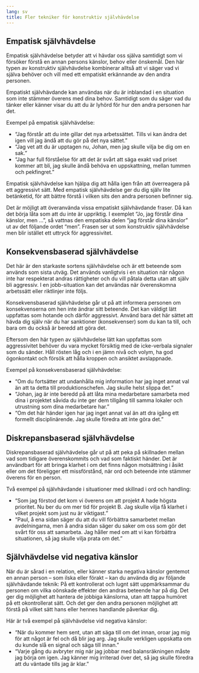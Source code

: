 ```yaml
---
lang: sv
title: Fler tekniker för konstruktiv självhävdelse
---
```


## Empatisk självhävdelse

Empatisk självhävdelse betyder att vi hävdar oss själva samtidigt som vi
försöker förstå en annan persons känslor, behov eller önskemål. Den här
typen av konstruktiv självhävdelse kombinerar alltså att vi säger vad vi
själva behöver och vill med ett empatiskt erkännande av den andra
personen.

Empatiskt självhävdande kan användas när du är inblandad i en situation
som inte stämmer överens med dina behov. Samtidigt som du säger vad du
tänker eller känner visar du att du är lyhörd för hur den andra personen
har det.

Exempel på empatisk självhävdelse:

-   "Jag förstår att du inte gillar det nya arbetssättet. Tills vi kan
    ändra det igen vill jag ändå att du gör på det nya sättet."
-   "Jag vet att du är upptagen nu, Johan, men jag skulle vilja be dig
    om en sak."
-   "Jag har full förståelse för att det är svårt att säga exakt vad
    priset kommer att bli, jag skulle ändå behöva en uppskattning,
    mellan tummen och pekfingret."

Empatisk självhävdelse kan hjälpa dig att hålla igen från att
överreagera på ett aggressivt sätt. Med empatisk självhävdelse ger du
dig själv lite betänketid, för att bättre förstå i vilken sits den andra
personen befinner sig.

Det är möjligt att överanvända vissa empatiskt självhävdande fraser. Då
kan det börja låta som att du inte är uppriktig. I exemplet "Jo, jag
förstår dina känslor, men ...", så vattnas den empatiska delen "jag
förstår dina känslor" ut av det följande ordet "men". Frasen ser ut som
konstruktiv självhävdelse men blir istället ett uttryck för
aggressivitet.

## Konsekvensbaserad självhävdelse

Det här är den starkaste sortens självhävdelse och är ett beteende som
används som sista utväg. Det används vanligtvis i en situation när någon
inte har respekterat andras rättigheter och du vill påtala detta utan
att själv bli aggressiv. I en jobb-situation kan det användas när
överenskomna arbetssätt eller riktlinjer inte följs.

Konsekvensbaserad självhävdelse går ut på att informera personen om
konsekvenserna om hen inte ändrar sitt beteende. Det kan väldigt lätt
uppfattas som hotande och därför aggressivt. Använd bara det här sättet
att hävda dig själv när du har sanktioner (konsekvenser) som du kan ta
till, och bara om du också är beredd att göra det.

Eftersom den här typen av självhävdelse lätt kan uppfattas som
aggressivitet behöver du vara mycket försiktig med de icke-verbala
signaler som du sänder. Håll rösten låg och i en jämn nivå och volym, ha
god ögonkontakt och försök att hålla kroppen och ansiktet avslappnade.

Exempel på konsekvensbaserad självhävdelse:

-   "Om du fortsätter att undanhålla mig information har jag inget annat
    val än att ta detta till produktionschefen. Jag skulle helst slippa
    det."
-   "Johan, jag är inte beredd på att låta mina medarbetare samarbeta
    med dina i projektet såvida du inte ger dem tillgång till samma
    lokaler och utrustning som dina medarbetare har."
-   "Om det här händer igen har jag inget annat val än att dra igång ett
    formellt disciplinärende. Jag skulle föredra att inte göra det."

## Diskrepansbaserad självhävdelse

Diskrepansbaserad självhävdelse går ut på att peka på skillnaden mellan
vad som tidigare överenskommits och vad som faktiskt händer. Det är
användbart för att bringa klarhet i om det finns någon motsättning i
åsikt eller om det föreligger ett missförstånd, när ord och beteende
inte stämmer överens för en person.

Två exempel på självhävdande i situationer med skillnad i ord och
handling:

-   "Som jag förstod det kom vi överens om att projekt A hade högsta
    prioritet. Nu ber du om mer tid för projekt B. Jag skulle vilja få
    klarhet i vilket projekt som just nu är viktigast."
-   "Paul, å ena sidan säger du att du vill förbättra samarbetet mellan
    avdelningarna, men å andra sidan säger du saker om oss som gör det
    svårt för oss att samarbeta. Jag håller med om att vi kan förbättra
    situationen, så jag skulle vilja prata om det."

## Självhävdelse vid negativa känslor

När du är sårad i en relation, eller känner starka negativa känslor
gentemot en annan person -- som ilska eller förakt -- kan du använda dig
av följande självhävdande teknik: På ett kontrollerat och lugnt sätt
uppmärksammar du personen om vilka oönskade effekter den andras beteende
har på dig. Det ger dig möjlighet att hantera de jobbiga känslorna, utan
att tappa humöret på ett okontrollerat sätt. Och det ger den andra
personen möjlighet att förstå på vilket sätt hans eller hennes handlande
påverkar dig.

Här är två exempel på självhävdelse vid negativa känslor:

-   "När du kommer hem sent, utan att säga till om det innan, oroar jag
    mig för att något är fel och då blir jag arg. Jag skulle verkligen
    uppskatta om du kunde slå en signal och säga till innan."
-   "Varje gång du avbryter mig när jag jobbar med balansräkningen måste
    jag börja om igen. Jag känner mig irriterad över det, så jag skulle
    föredra att du väntade tills jag är klar."

